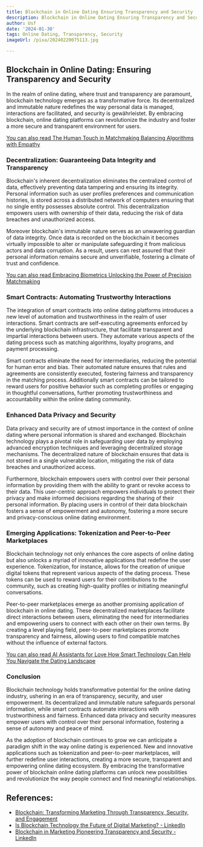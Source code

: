 ```yaml
---
title: Blockchain in Online Dating Ensuring Transparency and Security
description: Blockchain in Online Dating Ensuring Transparency and Security
author: Usf
date: '2024-01-30'
tags: Online Dating, Transparency, Security
imageUrl: /pixa/20240220075113.jpg

---
```

## Blockchain in Online Dating:  Ensuring Transparency and Security

In the realm of online dating, where trust and transparency are paramount, blockchain technology  emerges as a transformative force. Its decentralized and immutable nature redefines the way personal data  is managed,  interactions are facilitated, and security is gewährleistet. By embracing blockchain, online dating platforms can revolutionize the industry and foster a more secure and transparent environment  for users.

[You can also  read The Human Touch in Matchmaking Balancing Algorithms with Empathy](The%20Human%20Touch%20in%20Matchmaking%20Balancing%20Algorithms%20with%20Empathy)


### Decentralization: Guaranteeing Data  Integrity and Transparency

Blockchain's inherent decentralization eliminates the centralized  control  of data, effectively preventing data tampering and ensuring its integrity. Personal information such as user profiles preferences  and communication histories, is stored across a  distributed network of computers ensuring that no single entity possesses absolute control. This decentralization empowers users with ownership of their data, reducing the  risk of  data breaches  and unauthorized access.

Moreover blockchain's immutable nature serves as an unwavering guardian of data integrity. Once data is recorded on the blockchain  it becomes virtually impossible to alter or manipulate safeguarding it from malicious actors and data  corruption. As a result, users can rest assured that their  personal information  remains secure and unverifiable, fostering a climate of trust and  confidence.

[You  can  also read Embracing Biometrics Unlocking the Power of Precision Matchmaking](Embracing%20Biometrics%20Unlocking%20the%20Power%20of%20Precision%20Matchmaking)


### Smart  Contracts: Automating Trustworthy Interactions

The integration of smart contracts into online dating platforms introduces  a  new level of automation and trustworthiness  in the  realm of user interactions. Smart contracts are self-executing agreements enforced by the underlying blockchain infrastructure,  that  facilitate  transparent and impartial interactions between users. They automate various aspects of the dating process such as matching algorithms, loyalty programs, and payment processing.

Smart contracts eliminate the need for intermediaries, reducing the potential for human  error and bias.  Their automated nature ensures  that  rules and agreements are consistently executed, fostering fairness and transparency  in the matching process. Additionally smart contracts  can be tailored to reward users for positive behavior such as completing  profiles or engaging in thoughtful conversations, further promoting trustworthiness and accountability within the online dating community.

### Enhanced Data Privacy and Security

Data privacy and security  are of utmost importance in the  context of online dating where personal information is shared and exchanged. Blockchain technology  plays  a pivotal role in safeguarding user data by  employing advanced encryption techniques and leveraging decentralized storage mechanisms. The decentralized nature of  blockchain  ensures that data is not stored in a single vulnerable location, mitigating the risk of data breaches and unauthorized access.

Furthermore, blockchain empowers users with control over their personal information  by providing them with the ability to grant or revoke access to their data. This user-centric  approach empowers individuals to protect their privacy and make informed decisions regarding the sharing of their personal information. By placing users in control  of their data  blockchain fosters a  sense of empowerment and autonomy, fostering a more secure  and privacy-conscious online  dating environment.

###  Emerging Applications: Tokenization and Peer-to-Peer Marketplaces

Blockchain technology not only enhances the core aspects of online dating but also unlocks a myriad of innovative applications  that redefine the user experience. Tokenization, for instance, allows for the creation of  unique digital tokens  that represent various aspects of the dating process. These tokens can be used to  reward users for their contributions to the community, such as creating  high-quality profiles or initiating meaningful conversations.

Peer-to-peer marketplaces emerge as another promising application of blockchain in online dating. These decentralized  marketplaces facilitate direct  interactions between users, eliminating the need for intermediaries and empowering users to connect with each other on their  own terms. By creating  a level  playing field, peer-to-peer marketplaces promote transparency and fairness, allowing users to find compatible matches without the influence  of external factors.

[You can also read AI Assistants for  Love How Smart Technology Can Help You  Navigate the Dating Landscape](AI%20Assistants%20for%20Love%20How%20Smart%20Technology%20Can%20Help%20You%20Navigate%20the%20Dating%20Landscape)


###  Conclusion

Blockchain technology holds transformative potential for the online dating industry, ushering in an era of transparency, security, and user empowerment. Its decentralized and immutable nature safeguards  personal information, while  smart contracts  automate interactions with trustworthiness and fairness. Enhanced data privacy and security measures empower users with control over their personal information, fostering a sense of autonomy and peace of mind.

As the adoption  of blockchain continues to grow we can anticipate a paradigm shift in the way online dating is experienced.  New and innovative applications such as  tokenization and peer-to-peer marketplaces, will further redefine user interactions, creating a more secure, transparent and empowering online dating ecosystem. By embracing the  transformative power of blockchain online  dating platforms can unlock new possibilities and revolutionize the way people connect and find  meaningful  relationships.

## References:
- [Blockchain: Transforming Marketing Through Transparency, Security, and Engagement](https://blog.adrianalacyconsulting.com/blockchain-transforming-marketing-through-transparency-security-and-engagement/)
- [Is Blockchain Technology the Future of Digital Marketing? - LinkedIn](https://www.linkedin.com/pulse/blockchain-technology-future-digital-marketing-deuglo-ngfjf)
- [Blockchain in Marketing Pioneering Transparency and Security - LinkedIn](https://www.linkedin.com/pulse/blockchain-marketing-pioneering-transparency-security-sharad-koche-fllbf?trk=article-ssr-frontend-pulse_more-articles_related-content-card)
